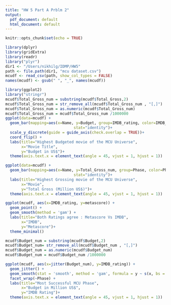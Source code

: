 ```yaml
---
title: "HW 5 Part A Prblm 2"
output:
  pdf_document: default
  html_document: default
---
```


```r
knitr::opts_chunk$set(echo = TRUE)
```

```r
library(dplyr)
library(gridExtra)
library(readr)
library("plyr")
dir1 <- "/Users/nikhilg/IDMP/HW5"
path <- file.path(dir1, "mcu dataset.csv")
mcudf <- read_csv(path, show_col_types = FALSE)
names(mcudf) <- gsub(" ", "_", names(mcudf))
```

```r
library(ggplot2)
library("stringr") 
mcudf$Total_Gross_num = substring(mcudf$Total_Gross,2)
mcudf$Total_Gross_num = str_remove_all(mcudf$Total_Gross_num , "[,]")
mcudf$Total_Gross_num = as.numeric(mcudf$Total_Gross_num)
mcudf$Total_Gross_num = mcudf$Total_Gross_num /1000000
ggplot(data=mcudf) + 
  geom_bar(mapping=aes(x=Name, y=Budget, group=IMDB_rating, color=IMDB_rating, fill=IMDB_rating),
                              stat="identity")+
  scale_y_discrete(guide = guide_axis(check.overlap = TRUE))+
  coord_flip() +
  labs(title="Highest Budgeted movie of the MCU Universe",
       x="Movie Title",
       y="Budget in US$")+
  theme(axis.text.x = element_text(angle = 45, vjust = 1, hjust = 1))
```

```r

ggplot(data=mcudf) + 
  geom_bar(mapping=aes(x=Name, y=Total_Gross_num, group=Phase, color=Phase, fill=Phase),
                              stat="identity")+
  labs(title="Highest Grossing movie of the MCU Universe",
       x="Movie",
       y="Total Gross (Million US$)")+
  theme(axis.text.x = element_text(angle = 45, vjust = 1, hjust = 1))
```

```r
ggplot(mcudf, aes(x=IMDB_rating, y=metascore)) +
  geom_point() +
  geom_smooth(method = 'gam') +
  labs(title="Both Ratings agree : Metascore Vs IMDB",
       x="IMDB",
       y="Metascore")+
  theme_minimal()
```

```r
mcudf$Budget_num = substring(mcudf$Budget,2)
mcudf$Budget_num= str_remove_all(mcudf$Budget_num , "[,]")
mcudf$Budget_num = as.numeric(mcudf$Budget_num)
mcudf$Budget_num = mcudf$Budget_num /1000000

ggplot(mcudf, aes(x=jitter(Budget_num), y=IMDB_rating)) +
  geom_jitter() +
  geom_smooth(stat = 'smooth', method = 'gam', formula = y ~ s(x, bs = "cs")) +
  facet_wrap(~Phase) +
  labs(title="Most Successful MCU Phase",
       x="Budget in Million US$",
       y="IMDB Rating")+
  theme(axis.text.x = element_text(angle = 45, vjust = 1, hjust = 1))
```